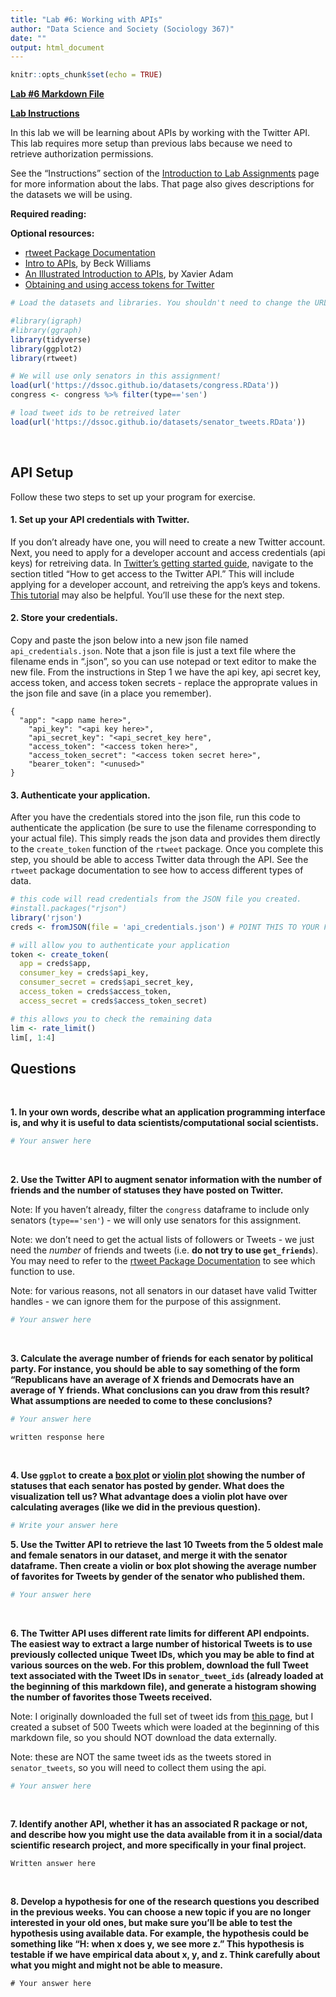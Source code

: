 ```yaml
---
title: "Lab #6: Working with APIs"
author: "Data Science and Society (Sociology 367)"
date: ""
output: html_document
---
```


```r
knitr::opts_chunk$set(echo = TRUE)
```

**[Lab #6 Markdown File](/assignments/Lab_6.Rmd)**

**[Lab Instructions](https://dssoc.github.io/assignments/lab_instructions.html)**

In this lab we will be learning about APIs by working with the Twitter API. This lab requires more setup than previous labs because we need to retrieve authorization permissions.

See the "Instructions" section of the [Introduction to Lab Assignments](https://dssoc.github.io/assignments/lab_instructions.html) page for more information about the labs. That page also gives descriptions for the datasets we will be using.

**Required reading:** 


**Optional resources:**

* [rtweet Package Documentation](https://cran.r-project.org/web/packages/rtweet/rtweet.pdf)
* [Intro to APIs](https://medium.com/@rwilliams_bv/apis-d389aa68104f), by Beck Williams
* [An Illustrated Introduction to APIs](https://medium.com/epfl-extension-school/an-illustrated-introduction-to-apis-10f8000313b9), by Xavier Adam
* [Obtaining and using access tokens for Twitter](https://cran.r-project.org/web/packages/rtweet/vignettes/auth.html)


```r
# Load the datasets and libraries. You shouldn't need to change the URL in the `load` function.

#library(igraph)
#library(ggraph)
library(tidyverse)
library(ggplot2)
library(rtweet)

# We will use only senators in this assignment!
load(url('https://dssoc.github.io/datasets/congress.RData'))
congress <- congress %>% filter(type=='sen')

# load tweet ids to be retreived later
load(url('https://dssoc.github.io/datasets/senator_tweets.RData'))

```
<br/>


## API Setup

Follow these two steps to set up your program for exercise.

#### 1. Set up your API credentials with Twitter. 

If you don't already have one, you will need to create a new Twitter account. Next, you need to apply for a developer account and access credentials (api keys) for retreiving data. In [Twitter's getting started guide](https://developer.twitter.com/en/docs/twitter-api/getting-started/guide), navigate to the section titled "How to get access to the Twitter API." This will include applying for a developer account, and retreiving the app's keys and tokens. [This tutorial](https://cran.r-project.org/web/packages/rtweet/vignettes/auth.html) may also be helpful. You'll use these for the next step. 

#### 2. Store your credentials.
Copy and paste the json below into a new json file named `api_credentials.json`. Note that a json file is just a text file where the filename ends in ".json", so you can use notepad or text editor to make the new file. From the instructions in Step 1 we have the api key, api secret key, access token, and access token secrets - replace the approprate values in the json file and save (in a place you remember).

```
{
  "app": "<app name here>",
	"api_key": "<api key here>",
	"api_secret_key": "<api_secret_key here",
	"access_token": "<access token here>",
	"access_token_secret": "<access token secret here>",
	"bearer_token": "<unused>"
}
```

#### 3. Authenticate your application.

After you have the credentials stored into the json file, run this code to authenticate the application (be sure to use the filename corresponding to your actual file). This simply reads the json data and provides them directly to the `create_token` function of the `rtweet` package. Once you complete this step, you should be able to access Twitter data through the API. See the `rtweet` package documentation to see how to access different types of data.

```r

# this code will read credentials from the JSON file you created.
#install.packages("rjson")
library('rjson')
creds <- fromJSON(file = 'api_credentials.json') # POINT THIS TO YOUR FILE

# will allow you to authenticate your application
token <- create_token(
  app = creds$app,
  consumer_key = creds$api_key,
  consumer_secret = creds$api_secret_key,
  access_token = creds$access_token,
  access_secret = creds$access_token_secret)

# this allows you to check the remaining data
lim <- rate_limit()
lim[, 1:4]

```



## Questions
<br>

**1. In your own words, describe what an application programming interface is, and why it is useful to data scientists/computational social scientists.**

```r
# Your answer here
```
<br/>


**2.  Use the Twitter API to augment senator information with the number of friends and the number of statuses they have posted on Twitter.**

Note: If you haven't already, filter the `congress` dataframe to include only senators (`type=='sen'`) - we will only use senators for this assignment.

Note: we don't need to get the actual lists of followers or Tweets - we just need the *number* of friends and tweets (i.e. **do not try to use `get_friends`**). You may need to refer to the [rtweet Package Documentation](https://cran.r-project.org/web/packages/rtweet/rtweet.pdf) to see which function to use.

Note: for various reasons, not all senators in our dataset have valid Twitter handles - we can ignore them for the purpose of this assignment.

```r
# Your answer here
```
<br/>

**3. Calculate the average number of friends for each senator by political party. For instance, you should be able to say something of the form "Republicans have an average of X friends and Democrats have an average of Y friends. What conclusions can you draw from this result? What assumptions are needed to come to these conclusions?**
```r
# Your answer here
```
```
written response here
```
<br/>

**4. Use `ggplot` to create a [box plot](https://www.r-graph-gallery.com/boxplot.html) or [violin plot](https://www.r-graph-gallery.com/violin.html) showing the number of statuses that each senator has posted by gender. What does the visualization tell us? What advantage does a violin plot have over calculating averages (like we did in the previous question).**
```r
# Write your answer here
```

**5. Use the Twitter API to retrieve the last 10 Tweets from the 5 oldest male and female senators in our dataset, and merge it with the senator dataframe. Then create a violin or box plot showing the average number of favorites for Tweets by gender of the senator who published them.**
```r
# Your answer here
```
<br/>


**6. The Twitter API uses different rate limits for different API endpoints. The easiest way to extract a large number of historical Tweets is to use previously collected unique Tweet IDs, which you may be able to find at various sources on the web. For this problem, download the full Tweet text associated with the Tweet IDs in `senator_tweet_ids` (already loaded at the beginning of this markdown file), and generate a histogram showing the number of favorites those Tweets received.**

Note: I originally downloaded the full set of tweet ids from  [this page](https://dataverse.harvard.edu/dataset.xhtml?persistentId=doi:10.7910/DVN/MBOJNS), but I created a subset of 500 Tweets which were loaded at the beginning of this markdown file, so you should NOT download the data externally.

Note: these are NOT the same tweet ids as the tweets stored in `senator_tweets`, so you will need to collect them using the api.
```r
# Your answer here
```
<br/>


**7. Identify another API, whether it has an associated R package or not, and describe how you might use the data available from it in a social/data scientific research project, and more specifically in your final project.**
```
Written answer here
```
<br/>

**8. Develop a hypothesis for one of the research questions you described in the previous weeks. You can choose a new topic if you are no longer interested in your old ones, but make sure you'll be able to test the hypothesis using available data. For example, the hypothesis could be something like "H: when x does y, we see more z." This hypothesis is testable if we have empirical data about x, y, and z. Think carefully about what you might and might not be able to measure.**
```
# Your answer here
```
<br/>
